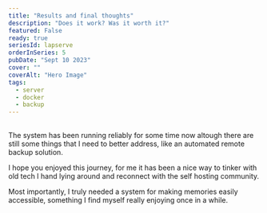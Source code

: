 ---
title: "Results and final thoughts"
description: "Does it work? Was it worth it?"
featured: False
ready: true
seriesId: lapserve
orderInSeries: 5
pubDate: "Sept 10 2023"
cover: ""
coverAlt: "Hero Image"
tags:
  - server
  - docker
  - backup
---

##

The system has been running reliably for some time now altough there are still some things that I need to better address, like an automated remote backup solution.

I hope you enjoyed this journey, for me it has been a nice way to tinker with old tech I hand lying around and reconnect with the self hosting community.

Most importantly, I truly needed a system for making memories easily accessible, something I find myself really enjoying once in a while.
